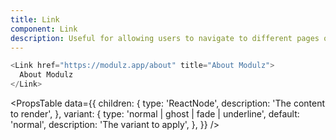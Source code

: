 ```yaml
---
title: Link
component: Link
description: Useful for allowing users to navigate to different pages or sections.
---
```


```js live
<Link href="https://modulz.app/about" title="About Modulz">
  About Modulz
</Link>
```

<PropsTable
  data={{
    children: {
      type: 'ReactNode',
      description: 'The content to render',
    },
    variant: {
      type: 'normal | ghost | fade | underline',
      default: 'normal',
      description: 'The variant to apply',
    },
  }}
/>
